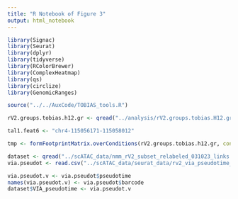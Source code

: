 ```yaml
---
title: "R Notebook of Figure 3"
output: html_notebook
---
```


```r
library(Signac)
library(Seurat)
library(dplyr)
library(tidyverse)
library(RColorBrewer)
library(ComplexHeatmap)
library(qs)
library(circlize)
library(GenomicRanges)

source("../../AuxCode/TOBIAS_tools.R")
```


```r
rV2.groups.tobias.h12.gr <- qread("../analysis/rV2.groups.tobias.H12.gr.qs",nthreads = 6)
```

```r
tal1.feat6 <- "chr4-115056171-115058012"
```

```r
tmp <- formFootprintMatrix.overConditions(rV2.groups.tobias.h12.gr, conditions = c("CO1","CO2"), gr.filter = tal1.feat6)
```




```r
dataset <- qread("../scATAC_data/nmm_rV2_subset_relabeled_031023_links.qs",nthreads = 6)
via.pseudot <- read.csv("../scATAC_data/seurat_data/rv2_via_pseudotime_110522.csv") 
```

```r
via.pseudot.v <- via.pseudot$pseudotime
names(via.pseudot.v) <- via.pseudot$barcode
dataset$VIA_pseudotime <- via.pseudot.v
```